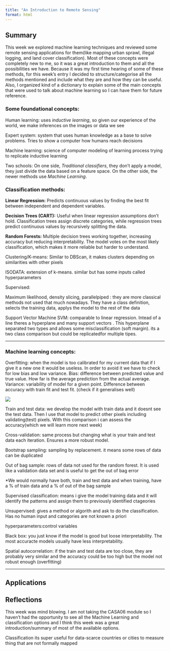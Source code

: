 ```yaml
---
title: "An Introduction to Remote Sensing"
format: html
---
```


## **Summary**

This week we explored machine learning techniques and reviewed some remote sensing applications for them(like mapping urban sprawl, illegal logging, and land cover classification). Most of these concepts were completely new to me, so it was a great introduction to them and all the possibilities we have. Because it was my first time hearing of some of these methods, for this week's entry I decided to structure/categorise all the methods mentioned and include what they are and how they can be useful. Also, I organized kind of a dictionary to explain some of the main concepts that were used to talk about machine learning so I can have them for future reference.

### **Some foundational concepts:**

Human learning: uses *inductive learning*, so given our experience of the world, we make inferences on the images or data we see

Expert system: system that uses human knowledge as a base to solve problems. Tries to show a computer how humans reach decisions

Machine learning: science of computer modeling of learning process trying to replicate inductive learning

Two schools: On one side, *Traditional classifiers*, they don't apply a model, they just divide the data based on a feature space. On the other side, the newer methods use *Machine Learning*.

### **Classification methods:**

**Linear Regression:** Predicts continuous values by finding the best fit between independent and dependent variables.

**Decision Trees (CART):** Useful when linear regression assumptions don’t hold. Classification trees assign discrete categories, while regression trees predict continuous values by recursively splitting the data.

**Random Forests:** Multiple decision trees working together, increasing accuracy but reducing interpretability. The model votes on the most likely classification, which makes it more reliable but harder to understand.

Clustering/K-means: Similar to DBScan, it makes clusters depending on similarities with other pixels

ISODATA: extension of k-means. similar but has some inputs called hyperparameters

Supervised:

Maximum likelihood, density slicing, parallelpiped : they are more classical methods not used that much nowadays. They have a class definition, selects the training data, applys the model to the rest of the data

Support Vector Machine SVM: comparable to linear regression. Intead of a line theres a hyperplane and many support vectors . This hyperplane separated two types and allows some misclassification (soft margin). its a two class comparison but could be replicatedfor multiple tipes.

-----

### Machine learning concepts:

Overfitting: when the model is too calibrated for my current data that if I give it a new one it would be useless. In order to avoid it we have to check for low bias and low variance. Bias: difference between predicted value and true value. How far is the average prediction from the actual average. Variance: variability of model for a given point. Difference between accuracy with train fit and test fit. (check if it generalises well)

![](images/clipboard-273935459.png)

Train and test data: we develop the model with train data and it doesnt see the test data. Then I use that model to predict other pixels including validating(test) pixels. With this comparison i can assess the accuracy(which we will learn more next week)

Cross-validation: same process but changing what is your train and test data each iteration. Ensures a more robust model.

Bootstrap sampling: sampling by replacement. it means some rows of data can be duplicated

Out of bag sample: rows of data not used for the random forest. It is used like a validation data set and is useful to get the out of bag error

\*We would normally have both, train and test data and when training, have a % of train data and a % of out of the bag sample

Supervised classification: means i give the model training data and it will identify the patterns and assign them to previously identified ctageories

Unsupervised: gives a method or algorith and ask to do the classification. Has no human input and categories are not known a priori

hyperparameters:control variables

Black box: you just know if the model is good but loose interpretability. The most accuracte models usually have less interpretability.

Spatial autocorrelation: if the train and test data are too close, they are probably very similar and the accuracy could be too high but the model not robust enough (overfitting)

------------------------------------------------------------------------

## **Applications**

## **Reflections**

This week was mind blowing. I am not taking the CASA06 module so I haven't had the opportunity to see all the Machine Learning and classification options and I think this week was a great introduction/summary of most of the available options.

Classification its super useful for data-scarce countries or cities to measure thing that are not formally mapped
